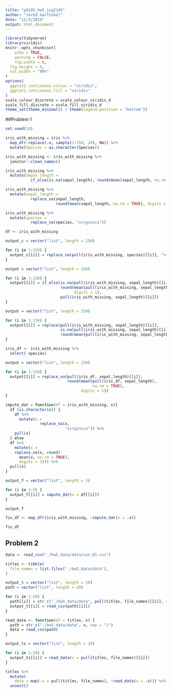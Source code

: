 ```yaml
---
title: "p8105_hw5_jsg2145"
author: "Jared Garfinkel"
date: "11/3/2019"
output: html_document
---
```


```r
library(tidyverse)
library(viridis)
knitr::opts_chunk$set(
	echo = TRUE,
	warning = FALSE,
	fig.width = 8, 
  fig.height = 6,
  out.width = "90%"
)
options(
  ggplot2.continuous.colour = "viridis",
  ggplot2.continuous.fill = "viridis"
)
scale_colour_discrete = scale_colour_viridis_d
scale_fill_discrete = scale_fill_viridis_d
theme_set(theme_minimal() + theme(legend.position = "bottom"))
```

##Problem 1

```r
set.seed(10)

iris_with_missing = iris %>% 
  map_df(~replace(.x, sample(1:150, 20), NA)) %>%
  mutate(Species = as.character(Species))
```

```r
iris_with_missing <- iris_with_missing %>% 
  janitor::clean_names()
```


```r
iris_with_missing %>% 
  mutate(sepal_length =
           if_else(is.na(sepal_length), round(mean(sepal_length, na.rm = TRUE), digits = 1), sepal_length))
```

```r
iris_with_missing %>% 
  mutate(sepal_length = 
           replace_na(sepal_length, 
                      round(mean(sepal_length, na.rm = TRUE), digits = 1)))
```

```r
iris_with_missing %>% 
  mutate(species = 
           replace_na(species, "virginica"))
```


```r
df <- iris_with_missing
```

```r
output_c = vector("list", length = 150)

for (i in 1:150) {
  output_c[[i]] = replace_na(pull(iris_with_missing, species)[[i]], "virginica")
}
```

```r
output = vector("list", length = 150)

for (i in 1:150) {
  output[[i]] = if_else(is.na(pull(iris_with_missing, sepal_length)[[i]]),
                        round(mean(pull(iris_with_missing, sepal_length), na.rm = TRUE),
                              digits = 1), 
                        pull(iris_with_missing, sepal_length)[[i]])
}
```

```r
output = vector("list", length = 150)

for (i in 1:150) {
  output[[i]] = replace(pull(iris_with_missing, sepal_length)[[i]], 
                        is.na(pull(iris_with_missing, sepal_length)[[i]]), 
                        round(mean(pull(iris_with_missing, sepal_length), na.rm = TRUE), digits = 1))
}
```

```r
iris_df <- iris_with_missing %>% 
  select(-species)

output = vector("list", length = 150)

for (i in 1:150) {
  output[[i]] = replace_na(pull(iris_df, sepal_length)[[i]], 
                           round(mean(pull(iris_df, sepal_length), 
                                      na.rm = TRUE), 
                                 digits = 1))
}
```


```r
impute_dat = function(df = iris_with_missing, x){
  if (is.character(x)) {
    df %>% 
      mutate(x = 
               replace_na(x,
                          "virginica")) %>% 
    pull(x)
  } else
  df %>% 
    mutate(x = 
    replace_na(x, round(
      mean(x, na.rm = TRUE),
      digits = 1))) %>% 
  pull(x)
}
```

```r
output_f = vector("list", length = 5)

for (i in 1:5) {
  output_f[[i]] = impute_dat(x = df[[i]])
}

output_f
```

```r
fix_df <- map_dfr(iris_with_missing, ~impute_dat(x = .x))

fix_df
```


## Problem 2

```r
data <- read_csv("./hw5_data/data/con_01.csv")
```


```r
titles <- tibble(
  file_names = list.files("./hw5_data/data"),
)
```

```r
output_t = vector("list", length = 20)
path = vector("list", length = 20)

for (i in 1:20) {
  path[[i]] = str_c("./hw5_data/data", pull(titles, file_names)[[i]], sep = "/")
  output_t[[i]] = read_csv(path[[i]])
}
```


```r
read_data <- function(df = titles, x) {
  path = str_c("./hw5_data/data", x, sep = "/")
  data = read_csv(path)
}
```

```r
output_ts = vector("list", length = 20)

for (i in 1:20) {
  output_ts[[i]] = read_data(x = pull(titles, file_names)[[i]])
}
```

```r
titles %>% 
  mutate(
    data = map(.x = pull(titles, file_names), ~read_data(x = .x))) %>% 
  unnest()
```
